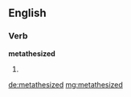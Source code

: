 ==English==

===Verb===
'''metathesized'''

# {{past of|[[metathesize]]}}

[[de:metathesized]]
[[mg:metathesized]]